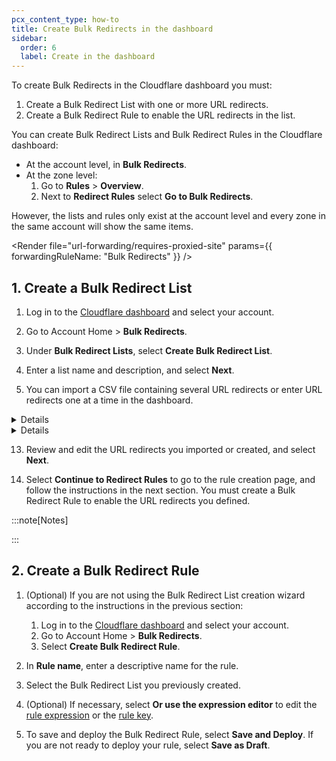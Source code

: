 ```yaml
---
pcx_content_type: how-to
title: Create Bulk Redirects in the dashboard
sidebar:
  order: 6
  label: Create in the dashboard
---
```



To create Bulk Redirects in the Cloudflare dashboard you must:

1. Create a Bulk Redirect List with one or more URL redirects.
2. Create a Bulk Redirect Rule to enable the URL redirects in the list.

You can create Bulk Redirect Lists and Bulk Redirect Rules in the Cloudflare dashboard:

- At the account level, in **Bulk Redirects**.
- At the zone level:
  1. Go to **Rules** > **Overview**.
  2. Next to **Redirect Rules** select **Go to Bulk Redirects**.

However, the lists and rules only exist at the account level and every zone in the same account will show the same items.

<Render
	file="url-forwarding/requires-proxied-site"
	params={{ forwardingRuleName: "Bulk Redirects" }}
/>

## 1. Create a Bulk Redirect List

1. Log in to the [Cloudflare dashboard](https://dash.cloudflare.com) and select your account.

2. Go to Account Home > **Bulk Redirects**.

3. Under **Bulk Redirect Lists**, select **Create Bulk Redirect List**.

4. Enter a list name and description, and select **Next**.

5. You can import a CSV file containing several URL redirects or enter URL redirects one at a time in the dashboard.

<Details header="Import a CSV file">

6. Drag and drop a CSV file containing URL redirects or select **browse** and select a CSV file. For more information on the file format, refer to [CSV file format](/rules/url-forwarding/bulk-redirects/reference/csv-file-format/).

7. The dashboard will display the URL redirects that were successfully imported from the file. You can manually adjust the displayed records or add/remove URL redirects before proceeding.

8. Select **Next**.

</Details>

<Details header="Add URL redirects manually">

9. Select **Or, manually add URL redirects**.

10. Enter the URL redirects you wish to add to the list. You must enter at least the following three fields: **Source URL**, **Target URL**, and **Status**. To set additional options, expand **Edit parameters**.

11. Add more URL redirects, if required.

12. Select **Next**.

</Details>

13. Review and edit the URL redirects you imported or created, and select **Next**.

14. Select **Continue to Redirect Rules** to go to the rule creation page, and follow the instructions in the next section. You must create a Bulk Redirect Rule to enable the URL redirects you defined.

:::note[Notes]

<Render file="lists-import-notes" product="fundamentals" />

:::

## 2. Create a Bulk Redirect Rule

1. (Optional) If you are not using the Bulk Redirect List creation wizard according to the instructions in the previous section:

   1. Log in to the [Cloudflare dashboard](https://dash.cloudflare.com) and select your account.
   2. Go to Account Home > **Bulk Redirects**.
   3. Select **Create Bulk Redirect Rule**.

2. In **Rule name**, enter a descriptive name for the rule.

3. Select the Bulk Redirect List you previously created.

4. (Optional) If necessary, select **Or use the expression editor** to edit the [rule expression](/rules/url-forwarding/bulk-redirects/concepts/#expression) or the [rule key](/rules/url-forwarding/bulk-redirects/concepts/#key).

5. To save and deploy the Bulk Redirect Rule, select **Save and Deploy**. If you are not ready to deploy your rule, select **Save as Draft**.
